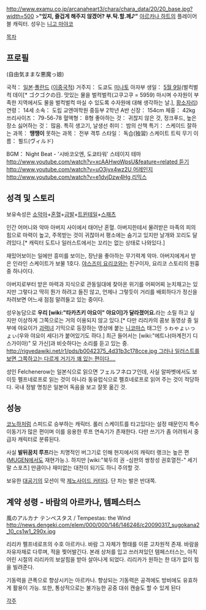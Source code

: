 {{{+1 リリカ・フェルフネロフ / Lilica Felchenerow}}}
http://www.examu.co.jp/arcanaheart3/chara/chara_data/20/20_base.jpg?width=500
>'''"있지, 즐겁게 해주지 않겠어? 부.탁.할.께♪"'''
[[아르카나 하트]]의 플레이어블 캐릭터. 성우는 [[니고 마야코]]

[[목차]]

== 프로필 ==
{{{+1 「자유롭게 사는 악마 소녀」}}} (自由気ままな悪魔っ娘)

국적： [[일본]]·[[폴란드]] ([[이중국적]])
거주지： 도쿄도 [[미나토]] 아자부
생일： [[5월 9일]](벌컥벌컥 데이[* ゴクゴクの日. 맛있는 물을 벌컥벌컥(고쿠고쿠 = 5959) 마시며 수자원이 부족한 지역에서도 물을 벌컥벌컥 마실 수 있도록 수자원에 대해 생각하는 날.], [[황소자리]])
연령： 14세
소속： 도립 교엔여학원 중등부 2학년 A반
신장： 154cm
체중： 42kg
쓰리사이즈： 79-56-78
혈액형： B형
좋아하는 것： 귀찮지 않은 것, 정크푸드, 높은 장소
싫어하는 것： 많음. 특히 생고기, 날생선
취미： 밤의 산책
특기： 스케이드
잘하는 과목： '''땡땡이'''
못하는 과목： 전부
격투 스타일： 독습(独習) 스케이트 트릭
무기 이름： 뷜드(ヴィルド)

BGM： Night Beat - '시바코오엔, 도쿄타워' 스테이지 테마 [[http://www.youtube.com/watch?v=xcAAHwoWpsU&feature=related 듣기]] [[http://www.youtube.com/watch?v=uO3jyx4wz2U 어레인지]] [[http://www.youtube.com/watch?v=e1dvjDzw4Hg 리믹스]]

== 성격 및 스토리 ==
보유속성은 [[소악마]]+[[혼혈]]+[[금발]]+[[트윈테일]]+[[스패츠]]

인간 어머니와 악마 아버지 사이에서 태어난 혼혈. 아버지한테서 물려받은 마족의 피의 힘으로 마력이 높고, 주목받는 것이 귀찮아서 평소에는 숨기고 있지만 날개와 꼬리도 달려있다.[* 캐릭터 도트나 일러스트에서는 꼬리는 없는 상태로 나와있다.]

재밌어보이는 일에만 흥미를 보이는, 장난을 좋아하는 무기력계 악마. 아버지에게서 받은 인라인 스케이트가 보물 1호다. [[야스즈미 요리코]]와는 친구이자, 요리코 스토리의 원흉중 하나이다.

아버지로부터 받은 마력과 지식으로 관동일대에 찾아온 위기를 어찌어찌 눈치채고는 있지만 그렇다고 딱히 뭔가 하려고 들진 않고, 언제나 그렇듯이 거리를 배회하다가 정신을 차려보면 어느새 점점 말려들고 있는 중이다.

성우농담으로 '''우리 [wiki:"타카츠키 야요이" 야요이]가 달라졌어요.'''라는 소릴 하고 싶지만 이상하게 그쪽으로는 거의 이용되지 않고 있다.[* 다만 리리카의 콤보 동영상 중 일부에 야요이가 [[괴력녀]] 기믹으로 등장하는 영상에 붙는 [[니코마스]] 태그인 ぅゎゃょぃっょぃ(우와 야요이 세다)가 붙어있기도 하다.] 최근 들어서는 [wiki:"에트나(마계전기 디스가이아)" 모 가신]과 비슷하다는 소리를 듣고 있는 중. [[http://rigvedawiki.net/r1/pds/b0042375_4d31b3c178cce.jpg 그러나 일러스트를 보면 그쪽하고는 다르게 거기가 꽤 있는 편이다....]]

성인 Felchenerow는 일본식으로 읽으면 フェルフネロフ인데, 사실 알파벳에서도 보이듯 펠프네로프로 읽는 것이 아니라 동유럽식으로 펠흐네로프로 읽어 주는 것이 적당하다. 국내 정발 명칭은 일본어 독음을 보고 잘못 옮긴 것.

== 성능 ==
[[코노하]]처럼 스피드로 승부하는 캐릭터. 롤러 스케이트를 타고있다는 설정 때문인지 특수 이동기가 많은 편이며 이를 응용한 루프 연속기가 존재한다. 다만 쓰기가 좀 어려워서 중급자 캐릭터로 분류된다.

사실 '''발뒤꿈치 루프'''라는 치명적인 버그기로 인해 현지에서의 캐릭터 랭크는 높은 편([[MUGEN]]에서도 재현가능.). 하지만 [wiki:"북두의 권 -심판의 쌍창성 권호열전-" 세기말 스포츠] 만큼이나 재미없는 대전이 되기도 하니 주의할 것.

보유한 [[대공기]]의 모션이 딱 [[제노사이드 커터]]다. 단 차는 발은 반대쪽.

== 계약 성령 - 바람의 아르카나, 템페스터스 ==
風のアルカナ テンペスタス / Tempestas: the Wind
http://news.dengeki.com/elem/000/000/146/146246/c20090317_sugokana2_10_cs1w1_290x.jpg

리리카 펠프네로프의 수호 아르카나. 바람 그 자체가 형태를 이룬 고차원적 존재. 바람을 자유자재로 다루며, 적을 찢어발긴다. 본래 상처를 입고 쓰러져있던 템페스터스는, 아직 어린 시절의 리리카의 보살핌을 받아 살아나게 되었다. 리리카가 원하는 한 대가 없이 힘을 빌려준다.

기동력을 큰폭으로 향상시키는 아르카나. 향상되는 기동력은 공격에도 방비에도 유효하게 활용이 가능. 또한, 통상적으로는 불가능한 공중 대쉬 캔슬도 할 수 있게 된다

[[각주]]
